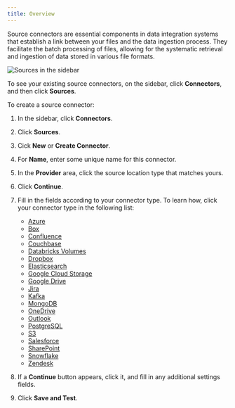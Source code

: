 ```yaml
---
title: Overview
---
```



<FirstTimeUISourceConnector />

Source connectors are essential components in data integration systems that establish a link between your files and the data ingestion process. They facilitate the batch processing of files, allowing for the systematic retrieval and ingestion of data stored in various file formats.

![Sources in the sidebar](/img/ui/Sources-Sidebar.png)

To see your existing source connectors, on the sidebar, click **Connectors**, and then click **Sources**.

To create a source connector:

1. In the sidebar, click **Connectors**.
2. Click **Sources**.
3. Cick **New** or **Create Connector**.
4. For **Name**, enter some unique name for this connector.
5. In the **Provider** area, click the source location type that matches yours.
6. Click **Continue**.
7. Fill in the fields according to your connector type. To learn how, click your connector type in the following list:

   - [Azure](/ui/sources/azure-blob-storage)
   - [Box](/ui/sources/box)
   - [Confluence](/ui/sources/confluence)
   - [Couchbase](/ui/sources/couchbase)
   - [Databricks Volumes](/ui/sources/databricks-volumes)
   - [Dropbox](/ui/sources/dropbox)
   - [Elasticsearch](/ui/sources/elasticsearch)
   - [Google Cloud Storage](/ui/sources/google-cloud)
   - [Google Drive](/ui/sources/google-drive)
   - [Jira](/ui/sources/jira)
   - [Kafka](/ui/sources/kafka)
   - [MongoDB](/ui/sources/mongodb)
   - [OneDrive](/ui/sources/onedrive)
   - [Outlook](/ui/sources/outlook)
   - [PostgreSQL](/ui/sources/postgresql)
   - [S3](/ui/sources/s3)
   - [Salesforce](/ui/sources/salesforce)
   - [SharePoint](/ui/sources/sharepoint)
   - [Snowflake](/ui/sources/snowflake)
   - [Zendesk](/ui/sources/zendesk)
        
8. If a **Continue** button appears, click it, and fill in any additional settings fields.
9. Click **Save and Test**. 

<ViewConnectorError />
